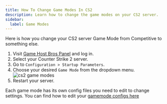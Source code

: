 ```yaml
---
title: How To Change Game Modes In CS2
description: Learn how to change the game modes on your CS2 server.
sidebar:
  label: Game Modes
---
```


Here is how you change your CS2 server Game Mode from Competitive to something else.

1. Visit [Game Host Bros Panel](https://panel.gamehostbros.com/) and log in.
2. Select your Counter Strike 2 server.
3. Go to `Configuration > Startup Parameters`.
4. Choose your desired `Game Mode` from the dropdown menu.
![cs2 game modes](../../../../assets/guide-images/gamemodes.png)
5. Restart your server.

Each game mode has its own config files you need to edit to change settings. You can find how to edit your [gamemode configs here](/games/counter-strike-2/config-files/)